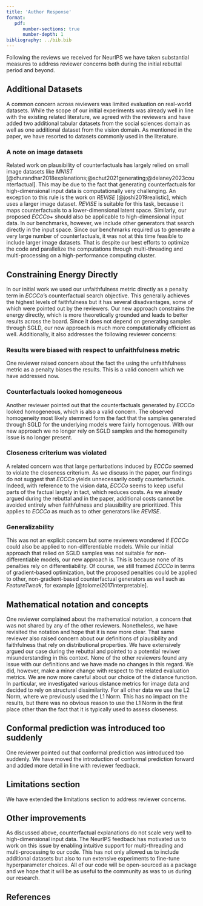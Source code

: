 ```yaml
---
title: 'Author Response'
format: 
   pdf:
      number-sections: true
      number-depth: 1
bibliography: ../bib.bib
---
```


Following the reviews we received for NeurIPS we have taken substantial measures to address reviewer concerns both during the initial rebuttal period and beyond. 

## Additional Datasets

A common concern across reviewers was limited evaluation on real-world datasets. While the scope of our initial experiments was already well in line with the existing related literature, we agreed with the reviewers and have added two additional tabular datasets from the social sciences domain as well as one additional dataset from the vision domain. As mentioned in the paper, we have resorted to datasets commonly used in the literature. 

### A note on image datasets

Related work on plausibility of counterfactuals has largely relied on small image datasets like *MNIST* [@dhurandhar2018explanations;@schut2021generating;@delaney2023counterfactual]. This may be due to the fact that generating counterfactuals for high-dimensional input data is computationally very challenging. An exception to this rule is the work on *REVISE* [@joshi2019realistic], which uses a larger image dataset. *REVISE* is suitable for this task, because it maps counterfactuals to a lower-dimensional latent space. Similarly, our proposed *ECCCo+* should also be applicable to high-dimensional input data. In our benchmarks, however, we include other generators that search directly in the input space. Since our benchmarks required us to generate a very large number of counterfactuals, it was not at this time feasible to include larger image datasets. That is despite our best efforts to optimize the code and parallelize the computations through multi-threading and multi-processing on a high-performance computing cluster.

## Constraining Energy Directly

In our initial work we used our unfaithfulness metric directly as a penalty term in *ECCCo*'s counterfactual search objective. This generally achieves the highest levels of faithfulness but it has several disadvantages, some of which were pointed out by the reviewers. Our new approach constrains the energy directly, which is more theoretically grounded and leads to better results across the board. Since it does not depend on generating samples through SGLD, our new approach is much more computationally efficient as well. Additionally, it also addresses the following reviewer concerns:

### Results were biased with respect to unfaithfulness metric

One reviewer raised concern about the fact the using the unfaithfulness metric as a penalty biases the results. This is a valid concern which we have addressed now.

### Counterfactuals looked homogeneous

Another reviewer pointed out that the counterfactuals generated by *ECCCo* looked homogeneous, which is also a valid concern. The observed homogeneity most likely stemmed form the fact that the samples generated through SGLD for the underlying models were fairly homogenous. With our new approach we no longer rely on SGLD samples and the homogeneity issue is no longer present. 

### Closeness criterium was violated

A related concern was that large perturbations induced by *ECCCo* seemed to violate the closeness criterium. As we discuss in the paper, our findings do not suggest that *ECCCo* yields unnecessarily costly counterfactuals. Indeed, with reference to the vision data, *ECCCo* seems to keep useful parts of the factual largely in tact, which reduces costs. As we already argued during the rebuttal and in the paper, additional costs cannot be avoided entirely when faithfulness and plausibility are prioritized. This applies to *ECCCo* as much as to other generators like *REVISE*.

### Generalizability

This was not an explicit concern but some reviewers wondered if *ECCCo* could also be applied to non-differentiable models. While our initial approach that relied on SGLD samples was not suitable for non-differentiable models, our new approach is. This is because none of its penalties rely on differentiability. Of course, we still framed *ECCCo* in terms of gradient-based optimization, but the proposed penalties could be applied to other, non-gradient-based counterfactual generators as well such as *FeatureTweak*, for example [@tolomei2017interpretable]. 

## Mathematical notation and concepts

One reviewer complained about the mathematical notation, a concern that was not shared by any of the other reviewers. Nonetheless, we have revisited the notation and hope that it is now more clear. That same reviewer also raised concern about our definitions of plausibility and faithfulness that rely on distributional properties. We have extensively argued our case during the rebuttal and pointed to a potential reviwer misunderstanding in this context. None of the other reviewers found any issue with our definitions and we have made no changes in this regard. We did, however, make a minor change with respect to the related evaluation metrics. We are now more careful about our choice of the distance function. In particular, we investigated various distance metrics for image data and decided to rely on structural dissimilarity. For all other data we use the L2 Norm, where we previously used the L1 Norm. This has no impact on the results, but there was no obvious reason to use the L1 Norm in the first place other than the fact that it is typically used to assess closeness. 

## Conformal prediction was introduced too suddenly

One reviewer pointed out that conformal prediction was introduced too suddenly. We have moved the introduction of conformal prediction forward and added more detail in line with reviewer feedback.

## Limitations section

We have extended the limitations section to address reviewer concerns.

## Other improvements

As discussed above, counterfactual explanations do not scale very well to high-dimensional input data. The NeurIPS feedback has motivated us to work on this issue by enabling intuitive support for multi-threading and multi-processing to our code. This has not only allowed us to include additional datasets but also to run extensive experiments to fine-tune hyperparameter choices. All of our code will be open-sourced as a package and we hope that it will be as useful to the community as was to us during our research.

## References
   